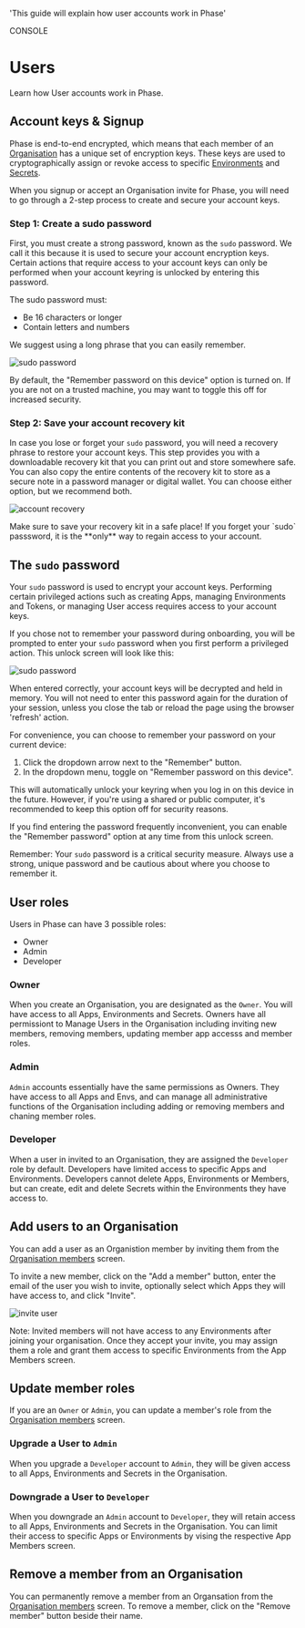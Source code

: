 
  'This guide will explain how user accounts work in Phase'

<Tag variant="small">CONSOLE</Tag>

# Users

Learn how User accounts work in Phase.

## Account keys & Signup

Phase is end-to-end encrypted, which means that each member of an [Organisation](/console/organisation) has a unique set of encryption keys.
These keys are used to cryptographically assign or revoke access to specific [Environments](/console/environments) and [Secrets](/console/secrets).

When you signup or accept an Organisation invite for Phase, you will need to go through a 2-step process to create and secure your account keys.

### Step 1: Create a sudo password

First, you must create a strong password, known as the `sudo` password. We call it this because it is used to secure your account encryption keys. Certain actions that require access to your account keys can only be performed when your account keyring is unlocked by entering this password.

The sudo password must:
- Be 16 characters or longer
- Contain letters and numbers

We suggest using a long phrase that you can easily remember.

![sudo password](/assets/images/console/users/create-sudo-password.png)

By default, the "Remember password on this device" option is turned on. If you are not on a trusted machine, you may want to toggle this off for increased security.

### Step 2: Save your account recovery kit

In case you lose or forget your `sudo` password, you will need a recovery phrase to restore your account keys. This step provides you with a downloadable recovery kit that you can print out and store somewhere safe. 
You can also copy the entire contents of the recovery kit to store as a secure note in a password manager or digital wallet. You can choose either option, but we recommend both. 

![account recovery](/assets/images/console/users/users-account-recovery.png)

<Warning>
  Make sure to save your recovery kit in a safe place! If you forget your `sudo`
  passsword, it is the **only** way to regain access to your account.
</Warning>

## The `sudo` password

Your `sudo` password is used to encrypt your account keys. Performing certain privileged actions such as creating Apps, managing Environments and Tokens, or managing User access requires access to your account keys.

If you chose not to remember your password during onboarding, you will be prompted to enter your `sudo` password when you first perform a privileged action. This unlock screen will look like this:

![sudo password](/assets/images/console/users/phase-console-sudo-password.png)

When entered correctly, your account keys will be decrypted and held in memory. You will not need to enter this password again for the duration of your session, unless you close the tab or reload the page using the browser 'refresh' action.

For convenience, you can choose to remember your password on your current device:

1. Click the dropdown arrow next to the "Remember" button.
2. In the dropdown menu, toggle on "Remember password on this device".

This will automatically unlock your keyring when you log in on this device in the future. However, if you're using a shared or public computer, it's recommended to keep this option off for security reasons.

If you find entering the password frequently inconvenient, you can enable the "Remember password" option at any time from this unlock screen.

Remember: Your `sudo` password is a critical security measure. Always use a strong, unique password and be cautious about where you choose to remember it.

## User roles

Users in Phase can have 3 possible roles:

- Owner
- Admin
- Developer

### Owner

When you create an Organisation, you are designated as the `Owner`. You will have access to all Apps, Environments and Secrets. Owners have all permissiont to Manage Users in the Organisation including inviting new members, removing members, updating member app accesss and member roles.

### Admin

`Admin` accounts essentially have the same permissions as Owners. They have access to all Apps and Envs, and can manage all administrative functions of the Organisation including adding or removing members and chaning member roles.

### Developer

When a user in invited to an Organisation, they are assigned the `Developer` role by default.
Developers have limited access to specific Apps and Environments. Developers cannot delete Apps, Environments or Members, but can create, edit and delete Secrets within the Environments they have access to.

## Add users to an Organisation

You can add a user as an Organistion member by inviting them from the [Organisation members](/console/organisation#members) screen.

To invite a new member, click on the "Add a member" button, enter the email of the user you wish to invite, optionally select which Apps they will have access to, and click "Invite".

![invite user](/assets/images/console/users/users-invite.png)

<Note>
Note: Invited members will not have access to any Environments after joining your organisation. Once they accept your invite, you may assign them a role and grant them access to specific Environments from the App Members screen.

</Note>

## Update member roles

If you are an `Owner` or `Admin`, you can update a member's role from the [Organisation members](/console/organisation#members) screen.

### Upgrade a User to `Admin`

When you upgrade a `Developer` account to `Admin`, they will be given access to all Apps, Environments and Secrets in the Organisation.

### Downgrade a User to `Developer`

When you downgrade an `Admin` account to `Developer`, they will retain access to all Apps, Environments and Secrets in the Organisation. You can limit their access to specific Apps or Environments by vising the respective App Members screen.

## Remove a member from an Organisation

You can permanently remove a member from an Organsation from the [Organisation members](/console/organisation#members) screen. To remove a member, click on the "Remove member" button beside their name.
